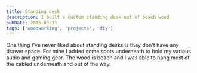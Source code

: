 ```yaml
---
title: Standing desk
description: I built a custom standing desk out of beach wood
pubDate: 2015-03-31
tags: ['woodworking', 'projects', 'diy']
---
```



One thing I've never liked about standing desks is they don't have any drawer space. For mine I added some spots underneath to hold my various audio and gaming gear. The wood is beach and I was able to hang most of the cabled underneath and out of the way.

<Gallery name="standingdesk" />
